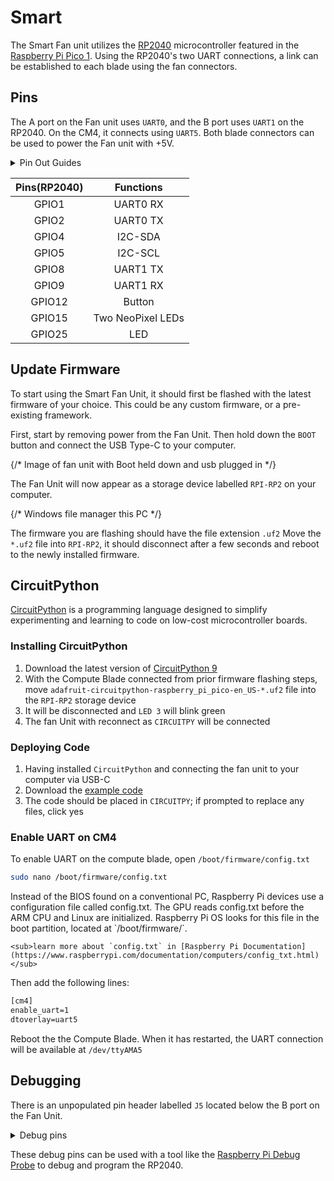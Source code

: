 

# Smart

The Smart Fan unit utilizes the [RP2040](https://www.raspberrypi.com/products/rp2040/specifications/) microcontroller featured in the [Raspberry Pi Pico 1](https://www.raspberrypi.com/documentation/microcontrollers/pico-series.html). Using the RP2040's two UART connections, a link can be established to each blade using the fan connectors.

## Pins

The A port on the Fan unit uses `UART0`, and the B port uses `UART1` on the RP2040. On the CM4, it connects using `UART5`. Both blade connectors can be used to power the Fan unit with +5V.

<details>
  <summary>Pin Out Guides</summary>
  <h3>Smart Fan Unit</h3>
  <img src='/img/fan-unit/smart-gpio.svg' width={'70%'} alt="Smart Fan Unit blade connecter pin out"/>
  <h3>Compute blade</h3>
  <img src='/img/hardware/fan-port.webp' width={'70%'} alt="Blade Fan unit connector"/>
</details>

| Pins(RP2040) | Functions         |
|:------:|:-----------------:|
| GPIO1  | UART0 RX          |
| GPIO2  | UART0 TX          |
| GPIO4  | I2C-SDA           |
| GPIO5  | I2C-SCL           |
| GPIO8  | UART1 TX          |
| GPIO9  | UART1 RX          |
| GPIO12 | Button            |
| GPIO15 | Two NeoPixel LEDs |
| GPIO25 | LED               |


## Update Firmware

To start using the Smart Fan Unit, it should first be flashed with the latest firmware of your choice. This could be any custom firmware, or a pre-existing framework.

First, start by removing power from the Fan Unit. Then hold down the `BOOT` button and connect the USB Type-C to your computer.

{/* Image of fan unit with Boot held down and usb plugged in */}

The Fan Unit will now appear as a storage device labelled `RPI-RP2` on your computer.

{/* Windows file manager this PC */}

The firmware you are flashing should have the file extension `.uf2`
Move the `*.uf2` file into `RPI-RP2`, it should disconnect after a few seconds and reboot to the newly installed firmware.

## CircuitPython

[CircuitPython](https://circuitpython.org/) is a programming language designed to simplify experimenting and learning to code on low-cost microcontroller boards.

### Installing CircuitPython
1. Download the latest version of [CircuitPython 9](https://circuitpython.org/board/raspberry_pi_pico/)
2. With the Compute Blade connected from prior firmware flashing steps, move `adafruit-circuitpython-raspberry_pi_pico-en_US-*.uf2` file into the `RPI-RP2` storage device
4. It will be disconnected and `LED 3` will blink green
3. The fan Unit with reconnect as `CIRCUITPY` will be connected

### Deploying Code

1. Having installed `CircuitPython` and connecting the fan unit to your computer via USB-C
2. Download the [example code](https://github.com/uptime-industries/circuitpy-fan-unit)
3. The code should be placed in `CIRCUITPY`; if prompted to replace any files, click yes

### Enable UART on CM4

To enable UART on the compute blade, open `/boot/firmware/config.txt`

```bash 
sudo nano /boot/firmware/config.txt
```

<Admonition type='info'>
    Instead of the BIOS found on a conventional PC, Raspberry Pi devices use a configuration file called config.txt. The GPU reads config.txt before the ARM CPU and Linux are initialized. Raspberry Pi OS looks for this file in the boot partition, located at `/boot/firmware/`.

    <sub>learn more about `config.txt` in [Raspberry Pi Documentation](https://www.raspberrypi.com/documentation/computers/config_txt.html)</sub>
</Admonition>

Then add the following lines:

```txt
[cm4]
enable_uart=1
dtoverlay=uart5
```

Reboot the the Compute Blade. When it has restarted, the UART connection will be available at `/dev/ttyAMA5`

## Debugging

There is an unpopulated pin header labelled `J5` located below the B port on the Fan Unit.

<details>
  <summary>Debug pins</summary>
  <img src='/img/fan-unit/j5-debug.svg' width={'70%'} alt="J5 Debug pins"/>
</details>

These debug pins can be used with a tool like the [Raspberry Pi Debug Probe](https://www.raspberrypi.com/documentation/microcontrollers/debug-probe.html) to debug and program the RP2040.
